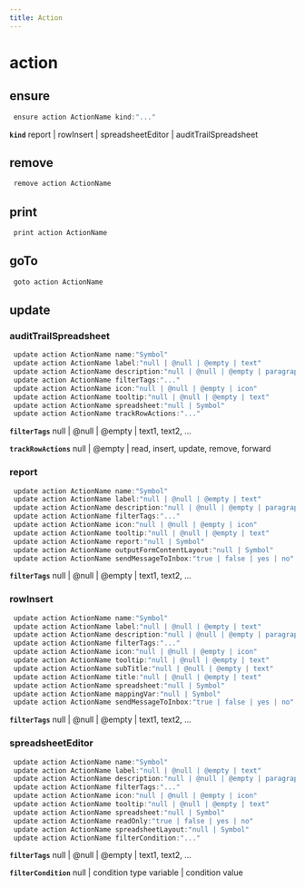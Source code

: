 ```yaml
---
title: Action
---
```


# action

## ensure

```js filename="Terminal" copy
 ensure action ActionName kind:"..."
```

**`kind`**
report | rowInsert | spreadsheetEditor | auditTrailSpreadsheet


## remove

```js filename="Terminal" copy
 remove action ActionName
```


## print

```js filename="Terminal" copy
 print action ActionName
```


## goTo


```js filename="Terminal" copy
 goto action ActionName
```

## update

### auditTrailSpreadsheet
```js filename="Terminal" copy
 update action ActionName name:"Symbol"
 update action ActionName label:"null | @null | @empty | text"
 update action ActionName description:"null | @null | @empty | paragraph"
 update action ActionName filterTags:"..."
 update action ActionName icon:"null | @null | @empty | icon"
 update action ActionName tooltip:"null | @null | @empty | text"
 update action ActionName spreadsheet:"null | Symbol"
 update action ActionName trackRowActions:"..."
```

**`filterTags`**
null | @null | @empty | text1, text2, ...

**`trackRowActions`**
null | @empty | read, insert, update, remove, forward

### report
```js filename="Terminal" copy
 update action ActionName name:"Symbol"
 update action ActionName label:"null | @null | @empty | text"
 update action ActionName description:"null | @null | @empty | paragraph"
 update action ActionName filterTags:"..."
 update action ActionName icon:"null | @null | @empty | icon"
 update action ActionName tooltip:"null | @null | @empty | text"
 update action ActionName report:"null | Symbol"
 update action ActionName outputFormContentLayout:"null | Symbol"
 update action ActionName sendMessageToInbox:"true | false | yes | no"
```

**`filterTags`**
null | @null | @empty | text1, text2, ...

### rowInsert
```js filename="Terminal" copy
 update action ActionName name:"Symbol"
 update action ActionName label:"null | @null | @empty | text"
 update action ActionName description:"null | @null | @empty | paragraph"
 update action ActionName filterTags:"..."
 update action ActionName icon:"null | @null | @empty | icon"
 update action ActionName tooltip:"null | @null | @empty | text"
 update action ActionName subTitle:"null | @null | @empty | text"
 update action ActionName title:"null | @null | @empty | text"
 update action ActionName spreadsheet:"null | Symbol"
 update action ActionName mappingVar:"null | Symbol"
 update action ActionName sendMessageToInbox:"true | false | yes | no"
```

**`filterTags`**
null | @null | @empty | text1, text2, ...

### spreadsheetEditor
```js filename="Terminal" copy
 update action ActionName name:"Symbol"
 update action ActionName label:"null | @null | @empty | text"
 update action ActionName description:"null | @null | @empty | paragraph"
 update action ActionName filterTags:"..."
 update action ActionName icon:"null | @null | @empty | icon"
 update action ActionName tooltip:"null | @null | @empty | text"
 update action ActionName spreadsheet:"null | Symbol"
 update action ActionName readOnly:"true | false | yes | no"
 update action ActionName spreadsheetLayout:"null | Symbol"
 update action ActionName filterCondition:"..."
```

**`filterTags`**
null | @null | @empty | text1, text2, ...

**`filterCondition`**
null | condition type variable | condition value


